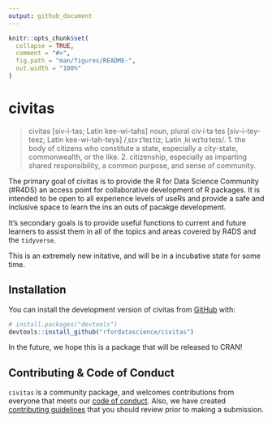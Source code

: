 ```yaml
---
output: github_document
---
```


<!-- README.md is generated from README.Rmd. Please edit that file -->

```r
knitr::opts_chunk$set(
  collapse = TRUE,
  comment = "#>",
  fig.path = "man/figures/README-",
  out.width = "100%"
)
```
# civitas

>civitas
>[siv-i-tas; Latin kee-wi-tahs]
>noun, plural civ·i·ta·tes [siv-i-tey-teez; Latin kee-wi-tah-teys] /ˌsɪv ɪˈteɪ tiz; Latin ˌki wɪˈtɑ teɪs/.
>1. the body of citizens who constitute a state, especially a city-state, commonwealth, or the like.
>2. citizenship, especially as imparting shared responsibility, a common purpose, and sense of community.

The primary goal of civitas is to provide the R for Data Science Community (#R4DS) an access point for collaborative development of R packages.  It is intended to be open to all experience levels of useRs and provide a safe and inclusive space to learn the ins an outs of pacakge development.  

It's secondary goals is to provide useful functions to current and future learners to assist them in all of the topics and areas covered by R4DS and the `tidyverse`.

This is an extremely new initative, and will be in a incubative state for some time.

## Installation

You can install the development version of civitas from [GitHub](https://github.com/) with:

``` r
# install.packages("devtools")
devtools::install_github("rfordatascience/civitas")
```
In the future, we hope this is a package that will be released to CRAN!

## Contributing & Code of Conduct

`civitas` is a community package, and welcomes contributions from everyone that meets our [code of conduct](CODE_OF_CONDUCT.md).  Also, we have created [contributing guidelines](CONTRIBUTING.md) that you should review prior to making a submission.


